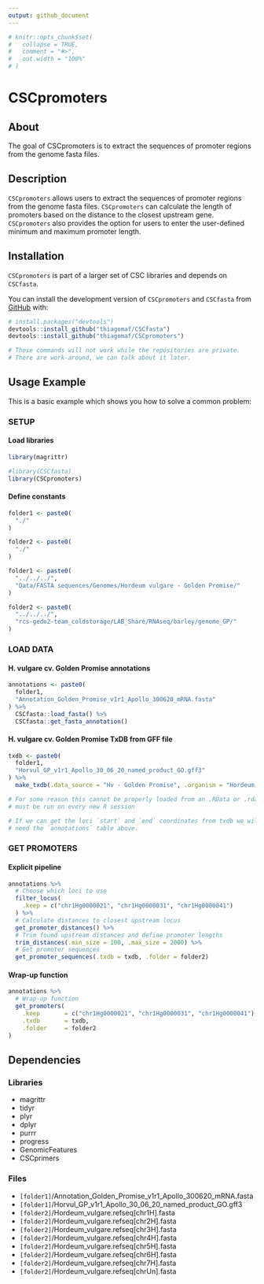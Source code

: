---
output: github_document
---

<!-- README.md is generated from README.Rmd. Please edit that file -->

```{r, include = FALSE}
# knitr::opts_chunk$set(
#   collapse = TRUE,
#   comment = "#>",
#   out.width = "100%"
# )
```

# CSCpromoters

<!-- badges: start -->
<!-- badges: end -->

## About

The goal of CSCpromoters is to extract the sequences of promoter regions from the genome fasta files.


## Description

`CSCpromoters` allows users to extract the sequences of promoter regions from the genome fasta files. `CSCpromoters` can calculate the length of promoters based on the distance to the closest upstream gene. `CSCpromoters` also provides the option for users to enter the user-defined minimum and maximum promoter length.


## Installation

`CSCpromoters` is part of a larger set of CSC libraries and depends on 
`CSCfasta`.

You can install the development version of `CSCpromoters` and `CSCfasta` from 
[GitHub](https://github.com/) with:

```{r installation, eval=FALSE}
# install.packages("devtools")
devtools::install_github("thiagomaf/CSCfasta")
devtools::install_github("thiagomaf/CSCpromoters")

# These commands will not work while the repositories are private.
# There are work-around, we can talk about it later.
```


## Usage Example
This is a basic example which shows you how to solve a common problem:

### SETUP
#### Load libraries
```{r libraries}
library(magrittr)

#library(CSCfasta)
library(CSCpromoters)
```

#### Define constants
```{r constants, eval=FALSE}
folder1 <- paste0(
  "./"
)

folder2 <- paste0(
  "./"
)
```

```{r include = FALSE}
folder1 <- paste0(
  "../../../",
  "Data/FASTA sequences/Genomes/Hordeum vulgare - Golden Promise/"
)

folder2 <- paste0(
  "../../../",
  "rcs-gedo2-team_coldstorage/LAB_Share/RNAseq/barley/genome_GP/"
)
```


### LOAD DATA
#### H. vulgare cv. Golden Promise annotations
```{r annotations}
annotations <- paste0(
  folder1,
  "Annotation_Golden_Promise_v1r1_Apollo_300620_mRNA.fasta"
) %>%
  CSCfasta::load_fasta() %>%
  CSCfasta::get_fasta_annotation()
```

#### H. vulgare cv. Golden Promise TxDB from GFF file
```{r gff}
txdb <- paste0(
  folder1,
  "Horvul_GP_v1r1_Apollo_30_06_20_named_product_GO.gff3"
) %>%
  make_txdb(.data_source = "Hv - Golden Promise", .organism = "Hordeum vulgare")

# For some reason this cannot be properly loaded from an .RData or .rda file,
# must be run on every new R session

# If we can get the loci `start` and `end` coordinates from txdb we will not 
# need the `annotations` table above.
```


### GET PROMOTERS
#### Explicit pipeline
```{r explicit_pipeline}
annotations %>%
  # Choose which loci to use
  filter_locus(
    .keep = c("chr1Hg0000021", "chr1Hg0000031", "chr1Hg0000041")
  ) %>%
  # Calculate distances to closest upstream locus
  get_promoter_distances() %>%
  # Trim found upstream distances and define promoter lengths
  trim_distances(.min_size = 100, .max_size = 2000) %>%
  # Get promoter sequences
  get_promoter_sequences(.txdb = txdb, .folder = folder2)
```

#### Wrap-up function
```{r wrap_up}
annotations %>%
  # Wrap-up function
  get_promoters(
    .keep       = c("chr1Hg0000021", "chr1Hg0000031", "chr1Hg0000041"),
    .txdb       = txdb,
    .folder     = folder2
)
```


## Dependencies
### Libraries
- magrittr
- tidyr
- plyr
- dplyr
- purrr
- progress
- GenomicFeatures
- CSCprimers
	
### Files
- `[folder1]`/Annotation_Golden_Promise_v1r1_Apollo_300620_mRNA.fasta
- `[folder1]`/Horvul_GP_v1r1_Apollo_30_06_20_named_product_GO.gff3
- `[folder2]`/Hordeum_vulgare.refseq[chr1H].fasta
- `[folder2]`/Hordeum_vulgare.refseq[chr2H].fasta
- `[folder2]`/Hordeum_vulgare.refseq[chr3H].fasta
- `[folder2]`/Hordeum_vulgare.refseq[chr4H].fasta
- `[folder2]`/Hordeum_vulgare.refseq[chr5H].fasta
- `[folder2]`/Hordeum_vulgare.refseq[chr6H].fasta
- `[folder2]`/Hordeum_vulgare.refseq[chr7H].fasta
- `[folder2]`/Hordeum_vulgare.refseq[chrUn].fasta
